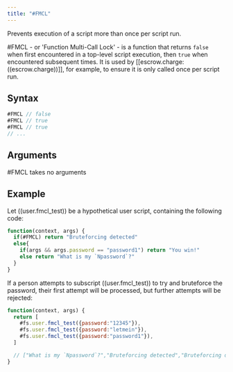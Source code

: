 ```yaml
---
title: "#FMCL"
---
```


Prevents execution of a script more than once per script run.

#FMCL - or 'Function Multi-Call Lock' - is a function that returns `false` when first encountered in a top-level script execution, then `true` when encountered subsequent times. It is used by [[escrow.charge:((escrow.charge))]], for example, to ensure it is only called once per script run.

## Syntax

```js
#FMCL // false
#FMCL // true
#FMCL // true
// ...
```

## Arguments

#FMCL takes no arguments

## Example

Let ((user.fmcl_test)) be a hypothetical user script, containing the following code:

```js
function(context, args) {
  if(#FMCL) return "Bruteforcing detected"
  else{
    if(args && args.password == "password1") return "You win!"
    else return "What is my `Npassword`?"
  }
}
```

If a person attempts to subscript ((user.fmcl_test)) to try and bruteforce the password, their first attempt will be processed, but further attempts will be rejected:

```js
function(context, args) {
  return [
    #fs.user.fmcl_test({password:"12345"}),
    #fs.user.fmcl_test({password:"letmein"}),
    #fs.user.fmcl_test({password:"password1"}),
  ]

  // ["What is my `Npassword`?","Bruteforcing detected","Bruteforcing detected"]
}
```
